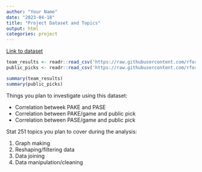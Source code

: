 ```yaml
---
author: "Your Name"
date: "2023-04-18"
title: "Project Dataset and Topics"
output: html
categories: project
---
```


[Link to dataset]()
```R
team_results <- readr::read_csv('https://raw.githubusercontent.com/rfordatascience/tidytuesday/master/data/2024/2024-03-26/team-results.csv', show_col_types = F)
public_picks <- readr::read_csv('https://raw.githubusercontent.com/rfordatascience/tidytuesday/master/data/2024/2024-03-26/public-picks.csv', show_col_types = F)

summary(team_results)
summary(public_picks)
```

Things you plan to investigate using this dataset:

- Correlation betweek PAKE and PASE
- Correlation between PAKE/game and public pick
- Correlation between PASE/game and public pick

Stat 251 topics you plan to cover during the analysis:

1. Graph making
2. Reshaping/filtering data
3. Data joining
4. Data manipulation/cleaning

